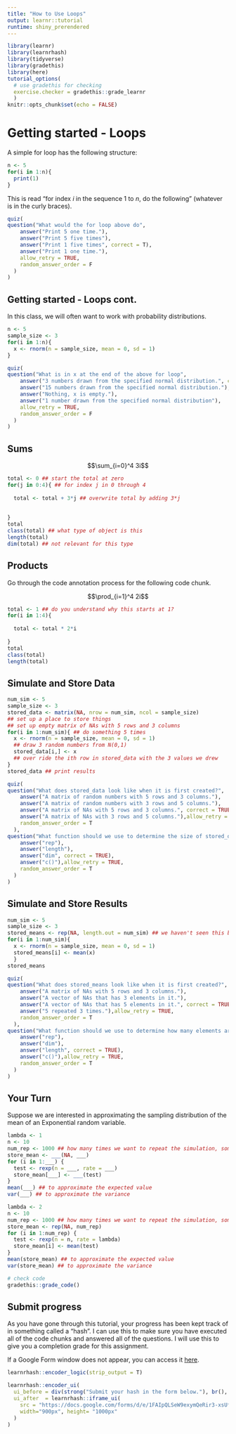 ```yaml
---
title: "How to Use Loops"
output: learnr::tutorial
runtime: shiny_prerendered
---
```


```r
library(learnr)
library(learnrhash)
library(tidyverse)
library(gradethis)
library(here)
tutorial_options(
  # use gradethis for checking
  exercise.checker = gradethis::grade_learnr
  )
knitr::opts_chunk$set(echo = FALSE)
```


# Getting started - Loops

A simple for loop has the following structure:

```r
n <- 5
for(i in 1:n){
  print(1)
}
```

This is read "for index $i$ in the sequence 1 to $n$, do the following" (whatever is in the curly braces). 

```r
quiz(
question("What would the for loop above do",
    answer("Print 5 one time."),
    answer("Print 5 five times"),
    answer("Print 1 five times", correct = T),
    answer("Print 1 one time."),
    allow_retry = TRUE,
    random_answer_order = F
  )
)
```

## Getting started - Loops cont.

In this class, we will often want to work with probability distributions. 

```r
n <- 5
sample_size <- 3
for(i in 1:n){
  x <- rnorm(n = sample_size, mean = 0, sd = 1)
}
```

```r
quiz(
question("What is in x at the end of the above for loop",
    answer("3 numbers drawn from the specified normal distribution.", correct = T),
    answer("15 numbers drawn from the specified normal distribution."),
    answer("Nothing, x is empty."),
    answer("1 number drawn from the specified normal distribution"),
    allow_retry = TRUE,
    random_answer_order = F
  )
)
```


## Sums

$$\sum_{i=0}^4 3i$$

```r
total <- 0 ## start the total at zero
for(j in 0:4){ ## for index j in 0 through 4
  
  total <- total + 3*j ## overwrite total by adding 3*j 
  
  
}
total
class(total) ## what type of object is this
length(total)
dim(total) ## not relevant for this type
```


## Products

Go through the code annotation process for the following code chunk.

$$\prod_{i=1}^4 2i$$

```r
total <- 1 ## do you understand why this starts at 1?
for(i in 1:4){
  
  total <- total * 2*i
  
}
total
class(total)
length(total)
```

## Simulate and Store Data


```r
num_sim <- 5 
sample_size <- 3
stored_data <- matrix(NA, nrow = num_sim, ncol = sample_size)
## set up a place to store things
## set up empty matrix of NAs with 5 rows and 3 columns
for(i in 1:num_sim){ ## do something 5 times
  x <- rnorm(n = sample_size, mean = 0, sd = 1) 
  ## draw 3 random numbers from N(0,1)
  stored_data[i,] <- x
  ## over ride the ith row in stored_data with the 3 values we drew
}
stored_data ## print results
```

```r
quiz(
question("What does stored_data look like when it is first created?",
    answer("A matrix of random numbers with 5 rows and 3 columns."),
    answer("A matrix of random numbers with 3 rows and 5 columns."),
    answer("A matrix of NAs with 5 rows and 3 columns.", correct = TRUE),
    answer("A matrix of NAs with 3 rows and 5 columns."),allow_retry = TRUE,
    random_answer_order = T
  ),
question("What function should we use to determine the size of stored_data?",
    answer("rep"),
    answer("length"),
    answer("dim", correct = TRUE),
    answer("c()"),allow_retry = TRUE,
    random_answer_order = T
  )
)
```

## Simulate and Store Results

```r
num_sim <- 5
sample_size <- 3
stored_means <- rep(NA, length.out = num_sim) ## we haven't seen this before, so be sure to check the help page
for(i in 1:num_sim){
  x <- rnorm(n = sample_size, mean = 0, sd = 1)
  stored_means[i] <- mean(x)
  }
stored_means
```

```r
quiz(
question("What does stored_means look like when it is first created?",
    answer("A matrix of NAs with 5 rows and 3 columns."),
    answer("A vector of NAs that has 3 elements in it."),
    answer("A vector of NAs that has 5 elements in it.", correct = TRUE),
    answer("5 repeated 3 times."),allow_retry = TRUE,
    random_answer_order = T
  ),
question("What function should we use to determine how many elements are in stored_means?",
    answer("rep"),
    answer("dim"),
    answer("length", correct = TRUE),
    answer("c()"),allow_retry = TRUE,
    random_answer_order = T
  )
)
```

## Your Turn

Suppose we are interested in approximating the sampling distribution of the mean of an Exponential random variable. 

```r
lambda <- 1 
n <- 10 
num_rep <- 1000 ## how many times we want to repeat the simulation, something fairly large
store_mean <- ___(NA, ___)
for (i in 1:___) {
  test <- rexp(n = ___, rate = ___)
  store_mean[___] <- ___(test)
}
mean(___) ## to approximate the expected value
var(___) ## to approximate the variance 
```

```r
lambda <- 2 
n <- 10 
num_rep <- 1000 ## how many times we want to repeat the simulation, something fairly large
store_mean <- rep(NA, num_rep)
for (i in 1:num_rep) {
  test <- rexp(n = n, rate = lambda)
  store_mean[i] <- mean(test)
}
mean(store_mean) ## to approximate the expected value
var(store_mean) ## to approximate the variance
```

```r
# check code
gradethis::grade_code()
```


## Submit progress

As you have gone through this tutorial, your progress has been kept track of in something called a "hash". I can use this to make sure you have executed all of the code chunks and answered all of the questions. I will use this to give you a completion grade for this assignment. 

If a Google Form window does not appear, you can access it [here](https://docs.google.com/forms/d/e/1FAIpQLSeW9exymQeRir3-xsUfzm6JPVWB9XHaKHkAa-hpR0ne1g7gyw/viewform).

```r
learnrhash::encoder_logic(strip_output = T)
```

```r
learnrhash::encoder_ui(
  ui_before = div(strong("Submit your hash in the form below."), br(), br()),
  ui_after  = learnrhash::iframe_ui(
    src = "https://docs.google.com/forms/d/e/1FAIpQLSeW9exymQeRir3-xsUfzm6JPVWB9XHaKHkAa-hpR0ne1g7gyw/viewform", 
    width="900px", height= "1000px"
  )
)
```



